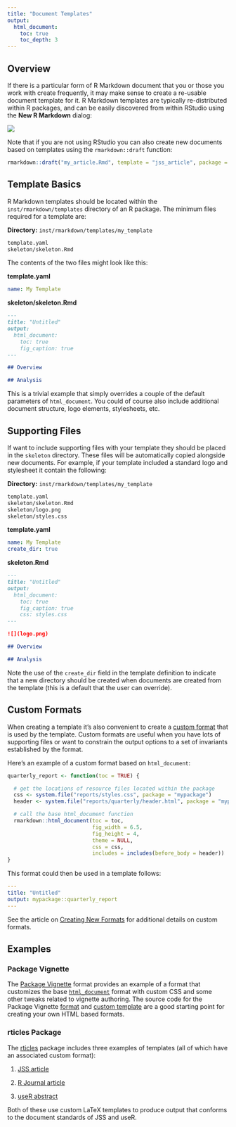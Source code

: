 ```yaml
---
title: "Document Templates"
output:
  html_document:
    toc: true
    toc_depth: 3
---
```


## Overview

If there is a particular form of R Markdown document that you or those you work with create frequently, it may make sense to create a re-usable document template for it. R Markdown templates are typically re-distributed within R packages, and can be easily discovered from within RStudio using the **New R Markdown** dialog:

![](images/new_r_markdown.png)

Note that if you are not using RStudio you can also create new documents based on templates using the `rmarkdown::draft` function:

```r
rmarkdown::draft("my_article.Rmd", template = "jss_article", package = "rticles")
```

## Template Basics

R Markdown templates should be located within the `inst/rmarkdown/templates` directory of an R package. The minimum files required for a template are:

**Directory:** `inst/rmarkdown/templates/my_template`

```bash
template.yaml 
skeleton/skeleton.Rmd 
```

The contents of the two files might look like this:

**template.yaml**

```yaml
name: My Template
```

**skeleton/skeleton.Rmd**

```markdown
---
title: "Untitled"
output:
  html_document:
    toc: true
    fig_caption: true
---

## Overview

## Analysis

```

This is a trivial example that simply overrides a couple of the default parameters of `html_document`. You could of course also include additional document structure, logo elements, stylesheets, etc. 

## Supporting Files

If want to include supporting files with your template they should be placed in the `skeleton` directory. These files will be automatically copied alongside new documents. For example, if your template included a standard logo and stylesheet it contain the following:

**Directory:** `inst/rmarkdown/templates/my_template`

```bash
template.yaml 
skeleton/skeleton.Rmd 
skeleton/logo.png 
skeleton/styles.css 
```

**template.yaml**

```yaml
name: My Template
create_dir: true
```

**skeleton.Rmd**

```markdown
---
title: "Untitled"
output:
  html_document:
    toc: true
    fig_caption: true
    css: styles.css
---

![](logo.png)

## Overview

## Analysis

```

Note the use of the `create_dir` field in the template definition to indicate that a new directory should be created when documents are created from the template (this is a default that the user can override).

## Custom Formats

When creating a template it's also convenient to create a [custom format](developer_custom_formats.html) that is used by the template. Custom formats are useful when you have lots of supporting files or want to constrain the output options to a set of invariants established by the format. 

Here's an example of a custom format based on `html_document`:

```r
quarterly_report <- function(toc = TRUE) {

  # get the locations of resource files located within the package
  css <- system.file("reports/styles.css", package = "mypackage")
  header <- system.file("reports/quarterly/header.html", package = "mypackage")

  # call the base html_document function
  rmarkdown::html_document(toc = toc,
                           fig_width = 6.5,
                           fig_height = 4,
                           theme = NULL,
                           css = css,
                           includes = includes(before_body = header))
}
```

This format could then be used in a template follows:

```yaml
---
title: "Untitled"
output: mypackage::quarterly_report
---
```

See the article on [Creating New Formats](developer_custom_formats.html) for additional details on custom formats.

## Examples

### Package Vignette

The [Package Vignette](package_vignette_format.html) format provides an example of a format that customizes the base [`html_document`](html_document_format.html) format with custom CSS and some other tweaks related to vignette authoring. The source code for the Package Vignette [format](https://github.com/rstudio/rmarkdown/blob/master/R/html_vignette.R) and [custom template](https://github.com/rstudio/rmarkdown/tree/master/inst/rmarkdown/templates/html_vignette) are a good starting point for creating your own HTML based formats.

### rticles Package

The [rticles](https://github.com/rstudio/rticles) package includes three examples of templates (all of which have an associated custom format):

1) [JSS article](https://github.com/rstudio/rticles/tree/master/inst/rmarkdown/templates/jss_article)

2) [R Journal article](https://github.com/rstudio/rticles/tree/master/inst/rmarkdown/templates/rjournal_article)

3) [useR abstract](https://github.com/rstudio/rticles/tree/master/inst/rmarkdown/templates/use_r_abstract)

Both of these use custom LaTeX templates to produce output that conforms to the document standards of JSS and useR.















